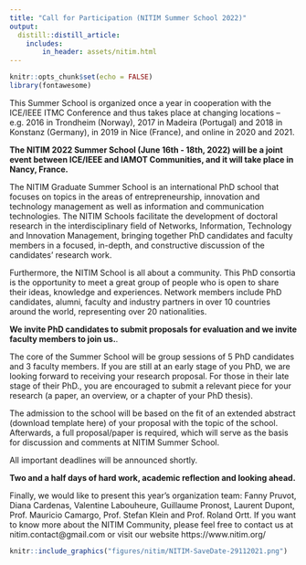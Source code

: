 ```yaml
---
title: "Call for Participation (NITIM Summer School 2022)"
output:
  distill::distill_article:
    includes:
        in_header: assets/nitim.html
---
```


```r
knitr::opts_chunk$set(echo = FALSE)
library(fontawesome)
```



This Summer School is organized once a year in cooperation with the ICE/IEEE ITMC Conference and thus takes place at changing locations – e.g. 2016 in Trondheim (Norway), 2017 in Madeira (Portugal) and 2018 in Konstanz (Germany), in 2019 in Nice (France), and online in 2020 and 2021.

**The NITIM 2022 Summer School (June 16th - 18th, 2022) will be a joint event between ICE/IEEE and IAMOT Communities, and it will take place in Nancy, France.** 


The NITIM Graduate Summer School is an international PhD school that focuses on topics in the areas of entrepreneurship, innovation and technology management as well as information and communication technologies. The NITIM Schools facilitate the development of doctoral research in the interdisciplinary field of Networks, Information, Technology and Innovation Management, bringing together PhD candidates and faculty members in a focused, in-depth, and constructive discussion of the candidates’ research work.


Furthermore, the NITIM School is all about a community. This PhD consortia is the opportunity to meet a great group of people who is open to share their ideas, knowledge and experiences. Network members include PhD candidates, alumni, faculty and industry partners in over 10 countries around the world, representing over 20 nationalities.


**We invite PhD candidates to submit proposals for evaluation and we invite faculty members to join us.**. 

The core of the Summer School will be group sessions of 5 PhD candidates and 3 faculty members.
If you are still at an early stage of you PhD, we are looking forward to receiving your research proposal. For those in their late stage of their PhD., you are encouraged to submit a relevant piece for your research (a paper, an overview, or a chapter of your PhD thesis).


The admission to the school will be based on the fit of an extended abstract (download template here) of your proposal with the topic of the school. Afterwards, a full proposal/paper is required, which will serve as the basis for discussion and comments at NITIM Summer School.


All important deadlines will be announced shortly.


**Two and a half days of hard work, academic reflection and looking ahead. **

Finally, we would like to present this year’s organization team:
Fanny Pruvot, Diana Cardenas, Valentine Labouheure, Guillaume Pronost, Laurent Dupont, Prof. Mauricio Camargo, Prof. Stefan Klein and Prof. Roland Ortt.
If you want to know more about the NITIM Community, please feel free to contact us at nitim.contact@gmail.com or visit our website https://www.nitim.org/


```r
knitr::include_graphics("figures/nitim/NITIM-SaveDate-29112021.png")
```



